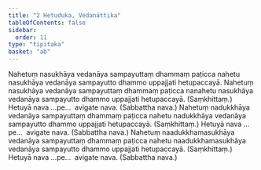 ```yaml
---
title: "2 Hetuduka, Vedanāttika"
tableOfContents: false
sidebar:
  order: 11
type: "tipitaka"
basket: "ab"
---
```



<DynamicBreadcrumb />

<Division number="7">

<Paragraph number="19">
Nahetuṃ nasukhāya vedanāya sampayuttaṃ dhammaṃ paṭicca nahetu nasukhāya vedanāya sampayutto dhammo uppajjati hetupaccayā. Nahetuṃ nasukhāya vedanāya sampayuttaṃ dhammaṃ paṭicca nanahetu nasukhāya vedanāya sampayutto dhammo uppajjati hetupaccayā. (Saṃkhittaṃ.)
</Paragraph>

<Paragraph number="20">
Hetuyā nava …pe…  avigate nava. (Sabbattha nava.)
</Paragraph>

</Division>
<Division number="8">

<Paragraph number="21">
Nahetuṃ nadukkhāya vedanāya sampayuttaṃ dhammaṃ paṭicca nahetu nadukkhāya vedanāya sampayutto dhammo uppajjati hetupaccayā. (Saṃkhittaṃ.)
</Paragraph>

<Paragraph number="22">
Hetuyā nava …pe…  avigate nava. (Sabbattha nava.)
</Paragraph>

</Division>
<Division number="9">

<Paragraph number="23">
Nahetuṃ naadukkhamasukhāya vedanāya sampayuttaṃ dhammaṃ paṭicca nahetu naadukkhamasukhāya vedanāya sampayutto dhammo uppajjati hetupaccayā. (Saṃkhittaṃ.)
</Paragraph>

<Paragraph number="24">
Hetuyā nava …pe…  avigate nava. (Sabbattha nava.)
</Paragraph>
</Division>